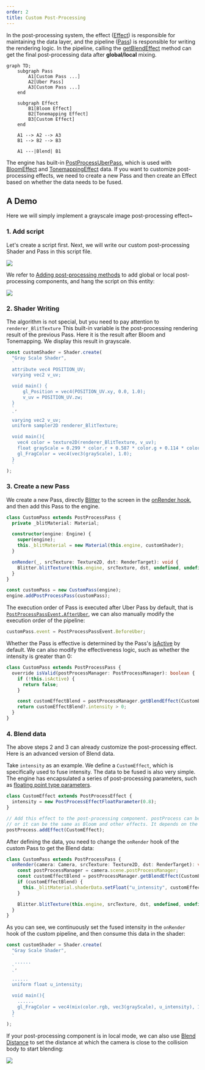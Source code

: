 ```yaml
---
order: 2
title: Custom Post-Processing
---
```


In the post-processing system, the effect ([Effect](/apis/core/#PostProcessEffect)) is responsible for maintaining the data layer, and the pipeline ([Pass](/apis/core/#PostProcessPass)) is responsible for writing the rendering logic. In the pipeline, calling the [getBlendEffect](/apis/core/#PostProcessManager-getBlendEffect) method can get the final post-processing data after **global/local** mixing.

```mermaid
graph TD;
    subgraph Pass
        A1[Custom Pass ...]
        A2[Uber Pass]
        A3[Custom Pass ...]
    end

    subgraph Effect
        B1[Bloom Effect]
        B2[Tonemapping Effect]
        B3[Custom Effect]
    end

    A1 --> A2 --> A3
    B1 --> B2 --> B3

    A1 ---|Blend| B1
```

The engine has built-in [PostProcessUberPass](/apis/core/#PostProcessUberPass), which is used with [BloomEffect](/apis/core/#BloomEffect) and [TonemappingEffect](/apis/core/#TonemappingEffect) data. If you want to customize post-processing effects, we need to create a new Pass and then create an Effect based on whether the data needs to be fused.

## A Demo

Here we will simply implement a grayscale image post-processing effect~

<Comparison
  leftSrc="https://gw.alipayobjects.com/zos/OasisHub/f5d3ea3d-47a4-4618-b3d6-0ea46321e786/image-20250115162952605.png"
  leftText="Uber Pass"
  rightSrc="https://gw.alipayobjects.com/zos/OasisHub/75ccba72-b70b-49f6-812a-e00305e89201/image-20250115163026345.png"
  rightText="Uber Pass + Custom Pass"
/>

### 1. Add script

Let's create a script first. Next, we will write our custom post-processing Shader and Pass in this script file.

<Image src="https://gw.alipayobjects.com/zos/OasisHub/6df5fd1c-a24c-4e32-a62e-841b61fe76c7/image-20250124111456360.png" />

We refer to [Adding post-processing methods](/en/docs/graphics/postProcess/postProcess/#1-adding-a-post-processing-component) to add global or local post-processing components, and hang the script on this entity:

<Image src="https://gw.alipayobjects.com/zos/OasisHub/62a36df2-fdc5-4c13-9a32-c41f963d18b5/image-20250124112043221.png" />

### 2. Shader Writing

The algorithm is not special, but you need to pay attention to `renderer_BlitTexture` This built-in variable is the post-processing rendering result of the previous Pass. Here it is the result after Bloom and Tonemapping. We display this result in grayscale.

```ts showLineNumbers {14} filename="CustomPostProcessPass.ts"
const customShader = Shader.create(
  "Gray Scale Shader",
  `
  attribute vec4 POSITION_UV;
  varying vec2 v_uv;

  void main() {	
	  gl_Position = vec4(POSITION_UV.xy, 0.0, 1.0);	
	  v_uv = POSITION_UV.zw;
  }
  `,
  `
  varying vec2 v_uv;
  uniform sampler2D renderer_BlitTexture;

  void main(){
    vec4 color = texture2D(renderer_BlitTexture, v_uv);
    float grayScale = 0.299 * color.r + 0.587 * color.g + 0.114 * color.b;
    gl_FragColor = vec4(vec3(grayScale), 1.0);
  }
  `
);
```

### 3. Create a new Pass

We create a new Pass, directly [Blitter](/apis/core/#Blitter) to the screen in the [onRender hook](/apis/core/#PostProcessUberPass-onRender), and then add this Pass to the engine.

```ts showLineNumbers {10,15} filename="CustomPostProcessPass.ts"
class CustomPass extends PostProcessPass {
  private _blitMaterial: Material;

  constructor(engine: Engine) {
    super(engine);
    this._blitMaterial = new Material(this.engine, customShader);
  }

  onRender(_, srcTexture: Texture2D, dst: RenderTarget): void {
    Blitter.blitTexture(this.engine, srcTexture, dst, undefined, undefined, this._blitMaterial, 0);
  }
}

const customPass = new CustomPass(engine);
engine.addPostProcessPass(customPass);
```

The execution order of Pass is executed after Uber Pass by default, that is [`PostProcessPassEvent.AfterUber`](/apis/core/#PostProcessPassEvent-AfterUber), we can also manually modify the execution order of the pipeline:

```ts filename="CustomPostProcessPass.ts"
customPass.event = PostProcessPassEvent.BeforeUber;
```

Whether the Pass is effective is determined by the Pass's [isActive](/apis/core/#PostProcessUberPass-isActive) by default. We can also modify the effectiveness logic, such as whether the intensity is greater than 0:

```ts showLineNumbers {2-9} filename="CustomPostProcessPass.ts"
class CustomPass extends PostProcessPass {
  override isValid(postProcessManager: PostProcessManager): boolean {
    if (!this.isActive) {
      return false;
    }

    const customEffectBlend = postProcessManager.getBlendEffect(CustomEffect);
    return customEffectBlend?.intensity > 0;
  }
}
```

### 4. Blend data

The above steps 2 and 3 can already customize the post-processing effect. Here is an advanced version of Blend data.

Take `intensity` as an example. We define a `CustomEffect`, which is specifically used to fuse intensity. The data to be fused is also very simple. The engine has encapsulated a series of post-processing parameters, such as [floating point type parameters](/apis/core/#PostProcessEffectFloatParameter).

```ts showLineNumbers {2,7} filename="CustomPostProcessPass.ts"
class CustomEffect extends PostProcessEffect {
  intensity = new PostProcessEffectFloatParameter(0.8);
}

// Add this effect to the post-processing component. postProcess can be created separately,
// or it can be the same as Bloom and other effects. It depends on the Blend requirements~
postProcess.addEffect(CustomEffect);
```

After defining the data, you need to change the `onRender` hook of the custom Pass to get the Blend data:

```ts showLineNumbers {3-6} filename="CustomPostProcessPass.ts"
class CustomPass extends PostProcessPass {
  onRender(camera: Camera, srcTexture: Texture2D, dst: RenderTarget): void {
    const postProcessManager = camera.scene.postProcessManager;
    const customEffectBlend = postProcessManager.getBlendEffect(CustomEffect);
    if (customEffectBlend) {
      this._blitMaterial.shaderData.setFloat("u_intensity", customEffectBlend.intensity.value);
    }

    Blitter.blitTexture(this.engine, srcTexture, dst, undefined, undefined, this._blitMaterial, 0);
  }
}
```

As you can see, we continuously set the fused intensity in the `onRender` hook of the custom pipeline, and then consume this data in the shader:

```ts showLineNumbers {8,12} filename="CustomPostProcessPass.ts"
const customShader = Shader.create(
  "Gray Scale Shader",
  `
   ......
  `,
  `
  ......
  uniform float u_intensity;

  void main(){
    ......
    gl_FragColor = vec4(mix(color.rgb, vec3(grayScale), u_intensity), 1.0);
  }
  `
);
```

If your post-processing component is in local mode, we can also use [Blend Distance](/apis/core/#PostProcess-blendDistance) to set the distance at which the camera is close to the collision body to start blending:

<Image src="https://gw.alipayobjects.com/zos/OasisHub/76b084c1-f517-47d7-8067-7f838db002f8/2025-01-15%25252017.38.30.gif" />
